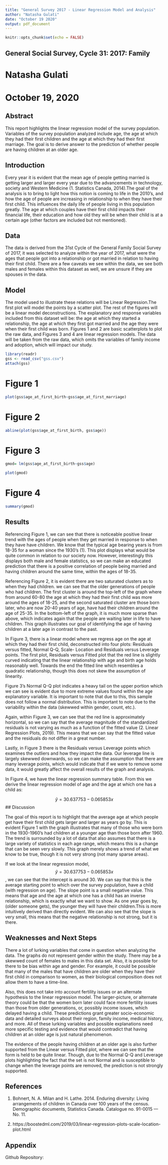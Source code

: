 ---
title: "General Survey 2017 - Linear Regression Model and Analysis"
author: "Natasha Gulati"
date: "October 19 2020"
output: pdf_document
---


```{r setup, include=FALSE}
knitr::opts_chunk$set(echo = FALSE)

```

## General Social Survey, Cycle 31: 2017: Family


# Natasha Gulati
# October 19, 2020

## Abstract

This report highlights the linear regression model of the survey population. Variables of the survey population analyzed include age, the age at which they had their first children and the age at which they had their first marriage. The goal is to derive answer to the prediction of whether people are having children at an older age.

## Introduction

Every year it is evident that the mean age of people getting married is getting larger and larger every year due to the advancements in technology, society and Western Medicine (1. Statistics Canada, 2014).The goal of the analysis is to bring to light how this notion is coming to life in the 2010's, and how the age of people are increasing in relationship to when they have their first child. This influences the daily life of people living in this population greatly. The age at which couples have their first child impacts their financial life, their education and how old they will be when their child is at a certain age (other factors are included but not mentioned). 


## Data

The data is derived from the 31st Cycle of the General Family Social Survey of 2017, it was selected to analyze within the year of 2017, what were the ages that people got into a relationship or got married in relation to having their first child. There are a few caveats we see within the data, we see both males and females within this dataset as well, we are unsure if they are spouses in the data. 


## Model
The model used to illustrate these relations will be Linear Regression.The first plot will model the points by a scatter plot. The rest of the figures will be a linear model deconstructions. The explanatory and response variables included from this dataset will be: the age at which they started a relationship, the age at which they first got married and the age they were when their first child was born. Figures 1 and 2 are basic scatterplots to plot the raw data, and Figures 3 and 4 are linear regression models. The data will be taken from the raw data, which omits the variables of family income and adoption, which will impact our study.


```{r, echo = FALSE, message = FALSE}
library(readr)
gss <- read_csv("gss.csv")
attach(gss)

```
# Figure 1
```{r, echo=FALSE}
plot(gss$age_at_first_birth~gss$age_at_first_marriage)

```


# Figure 2
```{r, echo=FALSE}

abline(plot(gss$age_at_first_birth, gss$age))

```


# Figure 3
```{r, echo=FALSE}
gmod= lm(gss$age_at_first_birth~gss$age)

plot(gmod)
```





# Figure 4
```{r, echo=FALSE}
summary(gmod)
```




## Results

Referencing Figure 1, we can see that there is noticeable positive linear trend with the ages of people when they get married in response to when they have have children. We know that the typical age bearing years is from 18-35 for a woman since the 1930's (1). This plot displays what would be quite common in relation to our society now. However, interestingly this displays both male and female statistics, so we can make an educated prediction that there is a positive correlation of people being married and having children around the same time, within the ages of 18-35.


Referencing Figure 2, it is evident there are two saturated clusters as to when they had children. we can see that the older generations of people who had children. The first cluster is around the top-left of the graph where from around 60-80 the age at which they had their first child was more around the ages of 18-25, and the second saturated cluster are those born later, who are now 20-40 years of age, have had their children around the age of 25-35. In the bottom-left of the graph, it is much more sparse than above, which indicates again that the people are waiting later in life to have children. This graph illustrates our goal of identifying the age of having children at a later age in contrast to the past.


In Figure 3, there is a linear model where we regress age on the age at which they had their first child, deconstructed into four plots: Residuals versus fitted, Normal Q-Q, Scale- Location and Residuals versus Leverage points. The first plot, Residuals versus Fitted plot that the red line is slightly curved indicating that the linear relationship with age and birth age holds reasonably well. Towards the end the fitted line which resembles a quadratic relationship, though this does not skew the assumption of linearity.

Figure 3's Normal Q-Q plot indicates a heavy tail on the upper portion which we can see is evident due to more extreme values found within the age explanatory variable. It is important to note that due to this, this sample does not follow a normal distribution. This is important to note due to the variability within the data (skewwed within gender, count, etc.).

Again, within Figure 3, we can see that the red line is approximately horizontal, so we can say that the average magnitude of the standardized residuals is not varying as much as a function of the fitted value (2. Linear Regression Plots, 2019). This means that we can say that the fitted value and the residuals do not differ in a great number.

Lastly, in Figure 3 there is the Residuals versus Leverage points which examines the outliers and how they impact the data. Our leverage line is largely skewwed downwards, so we can make the assumption that there are many leverage points, which would indicate that if we were to remove some data, it would greatly affect the overall results of the graph and analysis.

In Figure 4, we have  the linear regression summary table. From this we derive the linear regression model of age and the age at which one has a child as:

$$\hat{y}= 30.637753 -0.065853  x $$
## Discussion

The goal of this report is to highlight that the average age at which people get have their first child gets larger and larger as years go by. This is evident Figure 1 with the graph illustrates that many of those who were born in the 1930-1960's had children at a younger age than those born after 1960. The trend is surrounded by a lot of data that also assumes that there is a large variety of statistics in each age range, which means this is a change that can be seen very slowly. This graph merely shows a trend of what we know to be true, though it is not very strong (not many sparse areas).

If we look at the linear regression model, $$\hat{y}= 30.637753 -0.065853  x $$, we can see that the intercept is around 30. We can say that this is the average starting point to which over the survey population, have a child (with regression on age). The slope point is a small negative value. This means that age and the age at which one has a child has an inverse relationship, which is exactly what we want to show. As one year goes by, (older someone gets), the younger they will have their children.This is more intuitively derived than directly evident. We can also see that the slope is very small, this means that the negative relationship is not strong, but it is there.


## Weaknesses and Next Steps

There a lot of lurking variables that come in question when analyzing the data. The graphs do not represent gender within the study. There may be a skewwed count of females to males in this data set. Also, it is possible for there to be bias within age and gender. For example, it could be possible that many of the males that have children are older when they have their first child in comparison to women, as their biological composition does not allow them to have a time-line.

Also, this does not take into account fertility issues or an alternate hypothesis to the linear regression model. The larger-picture, or alternate theory could be that the women born later could face more fertility issues than those from older generations, or, possibly income issues, which delayed having a child. These predictions grant greater socio-economic data and detailed surveys about their region, family income, medical history, and more. All of these lurking variables and possible explanations need more specific testing and evidence that would contradict that having children at an older age is just natural phenomenon. 

The evidence of the people having children at an older age is also further supported from the Linear versus Fitted plot, where we can see that the form is held to be quite linear. Though, due to the Normal Q-Q and Leverage plots highlighting the fact that the set is not Normal and is susceptible to change when the leverage points are removed, the prediction is not strongly supported.



## References

1. Bohnert, N. A. Milan and H. Lathe. 2014. Enduring diversity: Living arrangements of children in Canada over 100 years of the census. Demographic documents, Statistics Canada. Catalogue no. 91-0015 — No. 11.

2. https://boostedml.com/2019/03/linear-regression-plots-scale-location-plot.html

## Appendix

Github Repository: